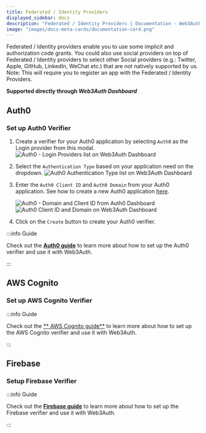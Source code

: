 ```yaml
---
title: Federated / Identity Providers
displayed_sidebar: docs
description: "Federated / Identity Providers | Documentation - Web3Auth"
image: "images/docs-meta-cards/documentation-card.png"
---
```



Federated / Identity providers enable you to use some implicit and authorization code grants. You could also use social providers on top of Federated
/ Identity providers to select other Social providers (e.g.: Twitter, Apple, GitHub, LinkedIn, WeChat etc.) that are not natively supported by us.
Note: This will require you to register an app with the Federated / Identity Providers.

**Supported directly through _Web3Auth Dashboard_**

## Auth0

### Set up Auth0 Verifier

1. Create a verifier for your Auth0 application by selecting `Auth0` as the Login provider from this modal.
   ![Auth0 - Login Providers list on Web3Auth Dashboard](/dashboard/verifiers/login-providers-list.png)
2. Select the `Authentication Type` based on your application need on the dropdown.
   ![Auth0 Authentication Type list on Web3Auth Dashboard](/dashboard/verifiers/auth0-authentication-type-list.png)
3. Enter the `Auth0 Client ID` and `Auth0 Domain` from your Auth0 application. See how to create a new Auth0 application
   [here](https://auth0.com/docs/quickstart/webapp/).

   ![Auth0 - Domain and Client ID from Auth0 Dashboard](/content-hub/guides/auth0/auth0-guide-clientid.png)
   ![Auth0 Client ID and Domain on Web3Auth Dashboard](/dashboard/verifiers/auth0-verifier.png)

4. Click on the `Create` button to create your Auth0 verifier.

:::info Guide

Check out the [**Auth0 guide**](/content-hub/guides/auth0) to learn more about how to set up the Auth0 verifier and use it with Web3Auth.

:::

## AWS Cognito

### Set up AWS Cognito Verifier

<SetupAWSCognitoVerifier />

:::info Guide

Check out the [** AWS Cognito guide**](/content-hub/guides/cognito) to learn more about how to set up the AWS Cognito verifier and use it with
Web3Auth.

:::

## Firebase

### Setup Firebase Verifier

<SetupFirebaseVerifier />

:::info Guide

Check out the [**Firebase guide**](/content-hub/guides/firebase) to learn more about how to set up the Firebase verifier and use it with Web3Auth.

:::
